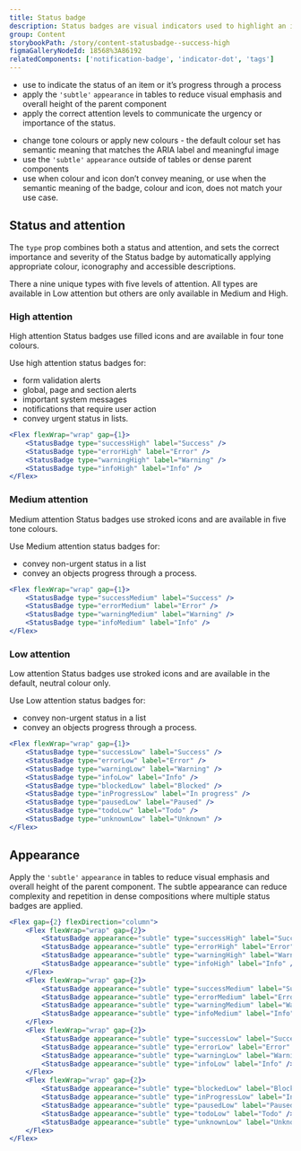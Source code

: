 ```yaml
---
title: Status badge
description: Status badges are visual indicators used to highlight an item’s status for quick recognition.
group: Content
storybookPath: /story/content-statusbadge--success-high
figmaGalleryNodeId: 18568%3A86192
relatedComponents: ['notification-badge', 'indicator-dot', 'tags']
---
```


<DoHeading />

- use to indicate the status of an item or it’s progress through a process
- apply the `'subtle'` `appearance` in tables to reduce visual emphasis and overall height of the parent component
- apply the correct attention levels to communicate the urgency or importance of the status.

<DontHeading />

- change tone colours or apply new colours - the default colour set has semantic meaning that matches the ARIA label and meaningful image
- use the `'subtle'` `appearance` outside of tables or dense parent components
- use when colour and icon don’t convey meaning, or use when the semantic meaning of the badge, colour and icon, does not match your use case.

## Status and attention

The `type` prop combines both a status and attention, and sets the correct importance and severity of the Status badge by automatically applying appropriate colour, iconography and accessible descriptions.

There a nine unique types with five levels of attention. All types are available in Low attention but others are only available in Medium and High.

### High attention

High attention Status badges use filled icons and are available in four tone colours.

Use high attention status badges for:

- form validation alerts
- global, page and section alerts
- important system messages
- notifications that require user action
- convey urgent status in lists.

```jsx live
<Flex flexWrap="wrap" gap={1}>
	<StatusBadge type="successHigh" label="Success" />
	<StatusBadge type="errorHigh" label="Error" />
	<StatusBadge type="warningHigh" label="Warning" />
	<StatusBadge type="infoHigh" label="Info" />
</Flex>
```

### Medium attention

Medium attention Status badges use stroked icons and are available in five tone colours.

Use Medium attention status badges for:

- convey non-urgent status in a list
- convey an objects progress through a process.

```jsx live
<Flex flexWrap="wrap" gap={1}>
	<StatusBadge type="successMedium" label="Success" />
	<StatusBadge type="errorMedium" label="Error" />
	<StatusBadge type="warningMedium" label="Warning" />
	<StatusBadge type="infoMedium" label="Info" />
</Flex>
```

### Low attention

Low attention Status badges use stroked icons and are available in the default, neutral colour only.

Use Low attention status badges for:

- convey non-urgent status in a list
- convey an objects progress through a process.

```jsx live
<Flex flexWrap="wrap" gap={1}>
	<StatusBadge type="successLow" label="Success" />
	<StatusBadge type="errorLow" label="Error" />
	<StatusBadge type="warningLow" label="Warning" />
	<StatusBadge type="infoLow" label="Info" />
	<StatusBadge type="blockedLow" label="Blocked" />
	<StatusBadge type="inProgressLow" label="In progress" />
	<StatusBadge type="pausedLow" label="Paused" />
	<StatusBadge type="todoLow" label="Todo" />
	<StatusBadge type="unknownLow" label="Unknown" />
</Flex>
```

## Appearance

Apply the `'subtle'` `appearance` in tables to reduce visual emphasis and overall height of the parent component. The subtle appearance can reduce complexity and repetition in dense compositions where multiple status badges are applied.

```jsx live
<Flex gap={2} flexDirection="column">
	<Flex flexWrap="wrap" gap={2}>
		<StatusBadge appearance="subtle" type="successHigh" label="Success" />
		<StatusBadge appearance="subtle" type="errorHigh" label="Error" />
		<StatusBadge appearance="subtle" type="warningHigh" label="Warning" />
		<StatusBadge appearance="subtle" type="infoHigh" label="Info" />
	</Flex>
	<Flex flexWrap="wrap" gap={2}>
		<StatusBadge appearance="subtle" type="successMedium" label="Success" />
		<StatusBadge appearance="subtle" type="errorMedium" label="Error" />
		<StatusBadge appearance="subtle" type="warningMedium" label="Warning" />
		<StatusBadge appearance="subtle" type="infoMedium" label="Info" />
	</Flex>
	<Flex flexWrap="wrap" gap={2}>
		<StatusBadge appearance="subtle" type="successLow" label="Success" />
		<StatusBadge appearance="subtle" type="errorLow" label="Error" />
		<StatusBadge appearance="subtle" type="warningLow" label="Warning" />
		<StatusBadge appearance="subtle" type="infoLow" label="Info" />
	</Flex>
	<Flex flexWrap="wrap" gap={2}>
		<StatusBadge appearance="subtle" type="blockedLow" label="Blocked" />
		<StatusBadge appearance="subtle" type="inProgressLow" label="In progress" />
		<StatusBadge appearance="subtle" type="pausedLow" label="Paused" />
		<StatusBadge appearance="subtle" type="todoLow" label="Todo" />
		<StatusBadge appearance="subtle" type="unknownLow" label="Unknown" />
	</Flex>
</Flex>
```
